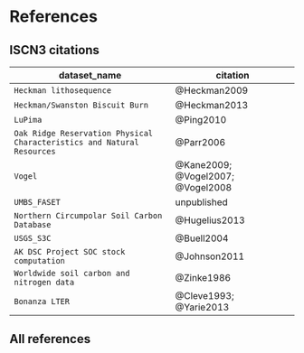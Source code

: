 # References

## ISCN3 citations

dataset_name | citation
-------------|----------
`Heckman lithosequence` | @Heckman2009
`Heckman/Swanston Biscuit Burn` | @Heckman2013
`LuPima` | @Ping2010
`Oak Ridge Reservation Physical Characteristics and Natural Resources` | @Parr2006
`Vogel` |  @Kane2009; @Vogel2007; @Vogel2008
`UMBS_FASET` | unpublished
`Northern Circumpolar Soil Carbon Database` | @Hugelius2013
`USGS_S3C` | @Buell2004
`AK DSC Project SOC stock computation` | @Johnson2011
`Worldwide soil carbon and nitrogen data` | @Zinke1986
`Bonanza LTER` | @Cleve1993; @Yarie2013

## All references